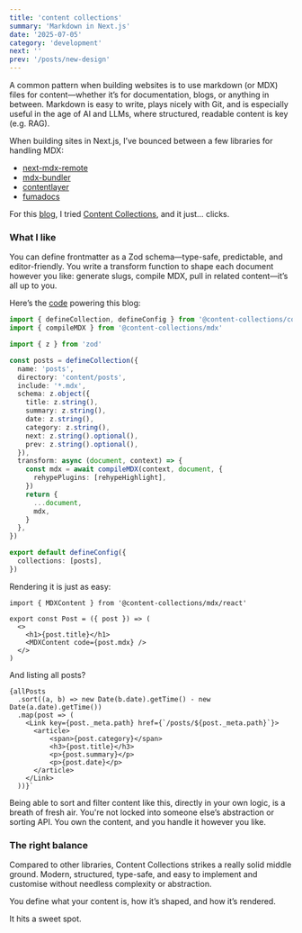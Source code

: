 ```yaml
---
title: 'content collections'
summary: 'Markdown in Next.js'
date: '2025-07-05'
category: 'development'
next: ''
prev: '/posts/new-design'
---
```


A common pattern when building websites is to use markdown (or MDX) files for content—whether it’s for documentation, blogs, or anything in between. Markdown is easy to write, plays nicely with Git, and is especially useful in the age of AI and LLMs, where structured, readable content is key (e.g. RAG).

When building sites in Next.js, I’ve bounced between a few libraries for handling MDX:

- [next-mdx-remote](https://github.com/hashicorp/next-mdx-remote)
- [mdx-bundler](https://github.com/kentcdodds/mdx-bundler)
- [contentlayer](https://github.com/contentlayerdev/contentlayer)
- [fumadocs](https://github.com/fumadocs/fumadocs)

For this [blog](/posts), I tried [Content Collections](https://www.content-collections.dev), and it just… clicks.

### What I like

You can define frontmatter as a Zod schema—type-safe, predictable, and editor-friendly. You write a transform function to shape each document however you like: generate slugs, compile MDX, pull in related content—it’s all up to you.

Here’s the [code](https://github.com/mhurhangee/neucorner) powering this blog:

```ts
import { defineCollection, defineConfig } from '@content-collections/core'
import { compileMDX } from '@content-collections/mdx'

import { z } from 'zod'

const posts = defineCollection({
  name: 'posts',
  directory: 'content/posts',
  include: '*.mdx',
  schema: z.object({
    title: z.string(),
    summary: z.string(),
    date: z.string(),
    category: z.string(),
    next: z.string().optional(),
    prev: z.string().optional(),
  }),
  transform: async (document, context) => {
    const mdx = await compileMDX(context, document, {
      rehypePlugins: [rehypeHighlight],
    })
    return {
      ...document,
      mdx,
    }
  },
})

export default defineConfig({
  collections: [posts],
})
```

Rendering it is just as easy:

```tsx
import { MDXContent } from '@content-collections/mdx/react'

export const Post = ({ post }) => (
  <>
    <h1>{post.title}</h1>
    <MDXContent code={post.mdx} />
  </>
)
```

And listing all posts?

```tsx
{allPosts
  .sort((a, b) => new Date(b.date).getTime() - new Date(a.date).getTime())
  .map(post => (
    <Link key={post._meta.path} href={`/posts/${post._meta.path}`}>
      <article>
          <span>{post.category}</span>
          <h3>{post.title}</h3>
          <p>{post.summary}</p>
          <p>{post.date}</p>
      </article>
    </Link>
  ))}`
```

Being able to sort and filter content like this, directly in your own logic, is a breath of fresh air. You're not locked into someone else’s abstraction or sorting API. You own the content, and you handle it however you like.

### The right balance

Compared to other libraries, Content Collections strikes a really solid middle ground. Modern, structured, type-safe, and easy to implement and customise without needless complexity or abstraction.

You define what your content is, how it’s shaped, and how it’s rendered.

It hits a sweet spot.
